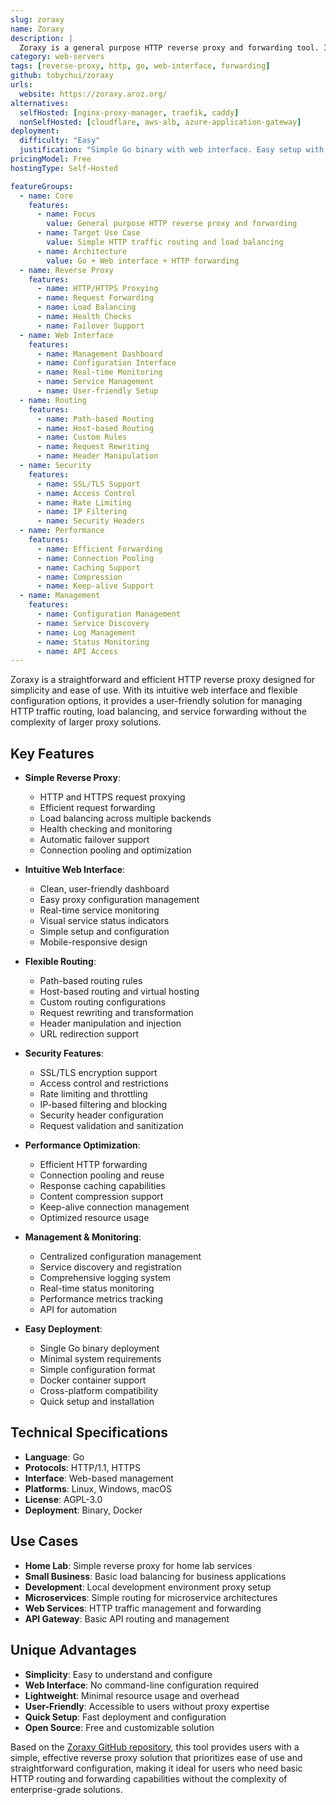```yaml
---
slug: zoraxy
name: Zoraxy
description: |
  Zoraxy is a general purpose HTTP reverse proxy and forwarding tool. It provides a simple yet powerful solution for routing HTTP traffic, load balancing, and managing web services with an intuitive web interface and flexible configuration options.
category: web-servers
tags: [reverse-proxy, http, go, web-interface, forwarding]
github: tobychui/zoraxy
urls:
  website: https://zoraxy.aroz.org/
alternatives:
  selfHosted: [nginx-proxy-manager, traefik, caddy]
  nonSelfHosted: [cloudflare, aws-alb, azure-application-gateway]
deployment:
  difficulty: "Easy"
  justification: "Simple Go binary with web interface. Easy setup with minimal configuration required."
pricingModel: Free
hostingType: Self-Hosted

featureGroups:
  - name: Core
    features:
      - name: Focus
        value: General purpose HTTP reverse proxy and forwarding
      - name: Target Use Case
        value: Simple HTTP traffic routing and load balancing
      - name: Architecture
        value: Go + Web interface + HTTP forwarding
  - name: Reverse Proxy
    features:
      - name: HTTP/HTTPS Proxying
      - name: Request Forwarding
      - name: Load Balancing
      - name: Health Checks
      - name: Failover Support
  - name: Web Interface
    features:
      - name: Management Dashboard
      - name: Configuration Interface
      - name: Real-time Monitoring
      - name: Service Management
      - name: User-friendly Setup
  - name: Routing
    features:
      - name: Path-based Routing
      - name: Host-based Routing
      - name: Custom Rules
      - name: Request Rewriting
      - name: Header Manipulation
  - name: Security
    features:
      - name: SSL/TLS Support
      - name: Access Control
      - name: Rate Limiting
      - name: IP Filtering
      - name: Security Headers
  - name: Performance
    features:
      - name: Efficient Forwarding
      - name: Connection Pooling
      - name: Caching Support
      - name: Compression
      - name: Keep-alive Support
  - name: Management
    features:
      - name: Configuration Management
      - name: Service Discovery
      - name: Log Management
      - name: Status Monitoring
      - name: API Access
---
```


Zoraxy is a straightforward and efficient HTTP reverse proxy designed for simplicity and ease of use. With its intuitive web interface and flexible configuration options, it provides a user-friendly solution for managing HTTP traffic routing, load balancing, and service forwarding without the complexity of larger proxy solutions.

## Key Features

- **Simple Reverse Proxy**:

  - HTTP and HTTPS request proxying
  - Efficient request forwarding
  - Load balancing across multiple backends
  - Health checking and monitoring
  - Automatic failover support
  - Connection pooling and optimization

- **Intuitive Web Interface**:

  - Clean, user-friendly dashboard
  - Easy proxy configuration management
  - Real-time service monitoring
  - Visual service status indicators
  - Simple setup and configuration
  - Mobile-responsive design

- **Flexible Routing**:

  - Path-based routing rules
  - Host-based routing and virtual hosting
  - Custom routing configurations
  - Request rewriting and transformation
  - Header manipulation and injection
  - URL redirection support

- **Security Features**:

  - SSL/TLS encryption support
  - Access control and restrictions
  - Rate limiting and throttling
  - IP-based filtering and blocking
  - Security header configuration
  - Request validation and sanitization

- **Performance Optimization**:

  - Efficient HTTP forwarding
  - Connection pooling and reuse
  - Response caching capabilities
  - Content compression support
  - Keep-alive connection management
  - Optimized resource usage

- **Management & Monitoring**:

  - Centralized configuration management
  - Service discovery and registration
  - Comprehensive logging system
  - Real-time status monitoring
  - Performance metrics tracking
  - API for automation

- **Easy Deployment**:
  - Single Go binary deployment
  - Minimal system requirements
  - Simple configuration format
  - Docker container support
  - Cross-platform compatibility
  - Quick setup and installation

## Technical Specifications

- **Language**: Go
- **Protocols**: HTTP/1.1, HTTPS
- **Interface**: Web-based management
- **Platforms**: Linux, Windows, macOS
- **License**: AGPL-3.0
- **Deployment**: Binary, Docker

## Use Cases

- **Home Lab**: Simple reverse proxy for home lab services
- **Small Business**: Basic load balancing for business applications
- **Development**: Local development environment proxy setup
- **Microservices**: Simple routing for microservice architectures
- **Web Services**: HTTP traffic management and forwarding
- **API Gateway**: Basic API routing and management

## Unique Advantages

- **Simplicity**: Easy to understand and configure
- **Web Interface**: No command-line configuration required
- **Lightweight**: Minimal resource usage and overhead
- **User-Friendly**: Accessible to users without proxy expertise
- **Quick Setup**: Fast deployment and configuration
- **Open Source**: Free and customizable solution

Based on the [Zoraxy GitHub repository](https://github.com/tobychui/zoraxy), this tool provides users with a simple, effective reverse proxy solution that prioritizes ease of use and straightforward configuration, making it ideal for users who need basic HTTP routing and forwarding capabilities without the complexity of enterprise-grade solutions.
